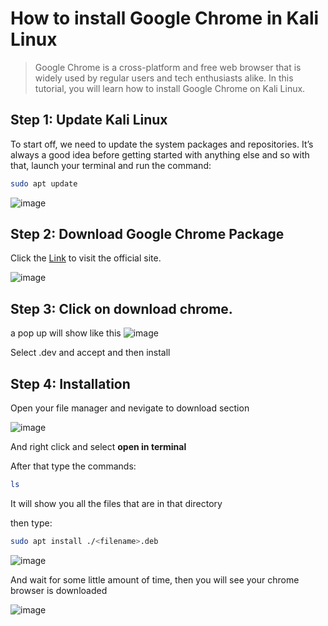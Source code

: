 
# How to install Google Chrome in Kali Linux

> Google Chrome is a cross-platform and free web browser that is widely used by regular users and tech enthusiasts alike. In this tutorial, you will learn how to install Google Chrome on Kali Linux.

## Step 1: Update Kali Linux

To start off, we need to update the system packages and repositories. It’s always a good idea before getting started with anything else and so with that, launch your terminal and run the command:

```bash
sudo apt update
```

![image](https://user-images.githubusercontent.com/85288261/204073995-505be77f-9c53-4741-9c90-2f49a4f02c34.png)

## Step 2: Download Google Chrome Package

Click the [Link](https://www.google.com/chrome/) to visit the official site.

![image](https://user-images.githubusercontent.com/85288261/204074636-587bc6bd-871d-40d9-9afc-09a571e006cb.png)

## Step 3: Click on download chrome.

a pop up will show like this
![image](https://user-images.githubusercontent.com/85288261/204074675-8f2fdf2f-4672-4c89-92d0-97a787a87f2b.png)
 
Select .dev and accept and then install

## Step 4: Installation

Open your file manager and nevigate to download section

![image](https://user-images.githubusercontent.com/85288261/204074748-7eb21edc-fbca-4f81-b556-eddfe1b8fa21.png)

And right click and select **open in terminal**

After that type the commands:

```bash
ls
```
It will show you all the files that are in that directory

then type:

```bash
sudo apt install ./<filename>.deb
```

![image](https://user-images.githubusercontent.com/85288261/204074913-8c84ab75-f50e-4535-9fbb-449ea9b43948.png)


And wait for some little amount of time, then you will see your chrome browser is downloaded

![image](https://user-images.githubusercontent.com/85288261/204074898-89143d73-00ec-4fcb-a467-55424ff93d0f.png)






<script src="https://giscus.app/client.js"
        data-repo="MohammadTaseenKhan/kali-solve"
        data-repo-id="R_kgDOIgNbNg"
        data-category="Comments"
        data-category-id="DIC_kwDOIgNbNs4CS2bR"
        data-mapping="url"
        data-strict="1"
        data-reactions-enabled="1"
        data-emit-metadata="1"
        data-input-position="top"
        data-theme="dark_high_contrast"
        data-lang="en"
        crossorigin="anonymous"
        async>
</script>